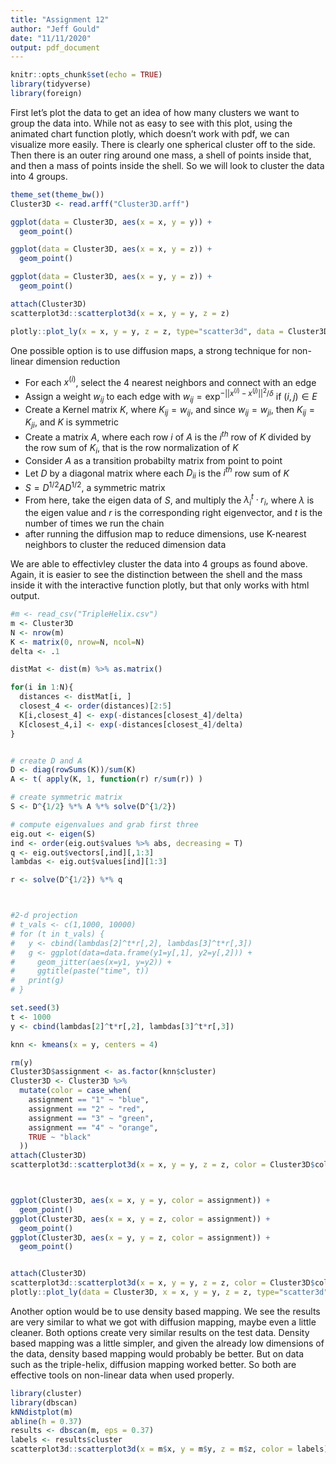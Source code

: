 ```yaml
---
title: "Assignment 12"
author: "Jeff Gould"
date: "11/11/2020"
output: pdf_document
---
```


```r
knitr::opts_chunk$set(echo = TRUE)
library(tidyverse)
library(foreign)
```


First let's plot the data to get an idea of how many clusters we want to group the data into. While not as easy to see with this plot, using the animated chart function plotly, which doesn't work with pdf, we can visualize more easily. There is clearly one spherical cluster off to the side. Then there is an outer ring around one mass, a shell of points inside that, and then a mass of points inside the shell. So we will look to cluster the data into 4 groups.

```r
theme_set(theme_bw())
Cluster3D <- read.arff("Cluster3D.arff")

ggplot(data = Cluster3D, aes(x = x, y = y)) +
  geom_point()

ggplot(data = Cluster3D, aes(x = x, y = z)) +
  geom_point()

ggplot(data = Cluster3D, aes(x = y, y = z)) +
  geom_point()

attach(Cluster3D)
scatterplot3d::scatterplot3d(x = x, y = y, z = z)

```

```r
plotly::plot_ly(x = x, y = y, z = z, type="scatter3d", data = Cluster3D)

```



One possible option is to use diffusion maps, a strong technique for non-linear dimension reduction

* For each $x^{(i)}$, select the 4 nearest neighbors and connect with an edge
* Assign a weight $w_{ij}$ to each edge with $w_{ij} = \exp^{-||x^{(i)} - x^{(j)}||^2 / \delta}$ if $(i,j) \in E$
* Create a Kernel matrix $K$, where $K_{ij} = w_{ij}$, and since $w_{ij} = w_{ji}$, then $K_{ij} = K_{ji}$, and $K$ is symmetric
* Create a matrix $A$, where each row $i$ of $A$ is the $i^{th}$ row of $K$ divided by the row sum of $K_i$, that is the row normalization of $K$
* Consider $A$ as a transition probabilty matrix from point to point
* Let $D$ by a diagonal matrix where each $D_{ii}$ is the $i^{th}$ row sum of $K$
* $S = D^{1/2}AD^{1/2}$, a symmetric matrix
* From here, take the eigen data of $S$, and multiply the $\lambda_i^t \cdot r_i$, where $\lambda$ is the eigen value and $r$ is the corresponding right eigenvector, and $t$ is the number of times we run the chain
* after running the diffusion map to reduce dimensions, use K-nearest neighbors to cluster the reduced dimension data

We are able to effectivley cluster the data into 4 groups as found above. Again, it is easier to see the distinction between the shell and the mass inside it with the interactive function plotly, but that only works with html output.

```r
#m <- read_csv("TripleHelix.csv")
m <- Cluster3D
N <- nrow(m)
K <- matrix(0, nrow=N, ncol=N)
delta <- .1

distMat <- dist(m) %>% as.matrix()

for(i in 1:N){
  distances <- distMat[i, ]
  closest_4 <- order(distances)[2:5]
  K[i,closest_4] <- exp(-distances[closest_4]/delta)
  K[closest_4,i] <- exp(-distances[closest_4]/delta)
}


# create D and A
D <- diag(rowSums(K))/sum(K)
A <- t( apply(K, 1, function(r) r/sum(r)) )

# create symmetric matrix
S <- D^{1/2} %*% A %*% solve(D^{1/2})

# compute eigenvalues and grab first three
eig.out <- eigen(S)
ind <- order(eig.out$values %>% abs, decreasing = T)
q <- eig.out$vectors[,ind][,1:3]
lambdas <- eig.out$values[ind][1:3]

r <- solve(D^{1/2}) %*% q



#2-d projection
# t_vals <- c(1,1000, 10000)
# for (t in t_vals) {
#   y <- cbind(lambdas[2]^t*r[,2], lambdas[3]^t*r[,3])
#   g <- ggplot(data=data.frame(y1=y[,1], y2=y[,2])) +
#     geom_jitter(aes(x=y1, y=y2)) +
#     ggtitle(paste("time", t))
#   print(g)
# }

set.seed(3)
t <- 1000
y <- cbind(lambdas[2]^t*r[,2], lambdas[3]^t*r[,3])

knn <- kmeans(x = y, centers = 4)

rm(y)
Cluster3D$assignment <- as.factor(knn$cluster)
Cluster3D <- Cluster3D %>%
  mutate(color = case_when(
    assignment == "1" ~ "blue",
    assignment == "2" ~ "red",
    assignment == "3" ~ "green",
    assignment == "4" ~ "orange",
    TRUE ~ "black"
  ))
attach(Cluster3D)
scatterplot3d::scatterplot3d(x = x, y = y, z = z, color = Cluster3D$color)



ggplot(Cluster3D, aes(x = x, y = y, color = assignment)) +
  geom_point()
ggplot(Cluster3D, aes(x = x, y = z, color = assignment)) +
  geom_point()
ggplot(Cluster3D, aes(x = y, y = z, color = assignment)) +
  geom_point()



```

```r
attach(Cluster3D)
scatterplot3d::scatterplot3d(x = x, y = y, z = z, color = Cluster3D$color)
plotly::plot_ly(data = Cluster3D, x = x, y = y, z = z, type="scatter3d", color = assignment)

```


Another option would be to use density based mapping. We see the results are very similar to what we got with diffusion mapping, maybe even a little cleaner. Both options create very similar results on the test data. Density based mapping was a little simpler, and given the already low dimensions of the data, density based mapping would probably be better. But on data such as the triple-helix, diffusion mapping worked better. So both are effective tools on non-linear data when used properly.

```r
library(cluster)
library(dbscan)
kNNdistplot(m)
abline(h = 0.37)
results <- dbscan(m, eps = 0.37)
labels <- results$cluster
scatterplot3d::scatterplot3d(x = m$x, y = m$y, z = m$z, color = labels)


```



